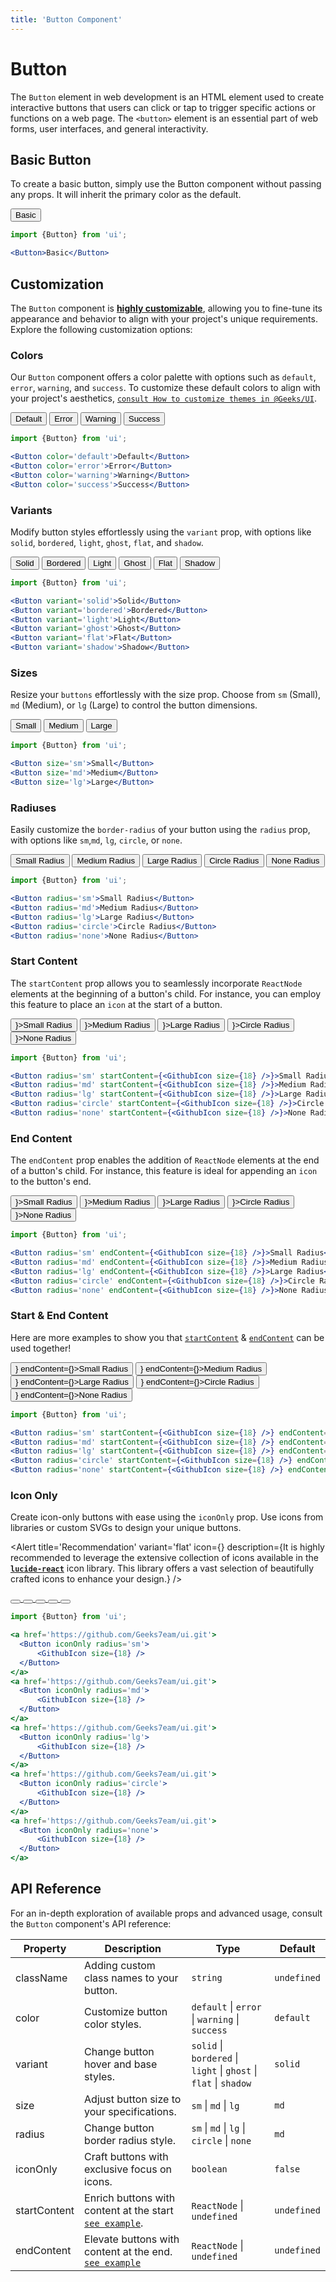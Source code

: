 ```yaml
---
title: 'Button Component'
---
```



# Button

The `Button` element in web development is an HTML element used to create interactive buttons that users can click or tap to trigger specific actions or functions on a web page. The `<button>` element is an essential part of web forms, user interfaces, and general interactivity.


## Basic Button

To create a basic button, simply use the Button component without passing any props. It will inherit the primary color as the default.

<Example>
  <Preview className='flex flex-wrap flex-row gap-10 justify-center items-center'>
    <Button>Basic</Button>
  </Preview>

  ```jsx showLineNumbers
  import {Button} from 'ui';

  <Button>Basic</Button>
  ```

</Example>



## Customization

The `Button` component is <ins>**highly customizable**</ins>, allowing you to fine-tune its appearance and behavior to align with your project's unique requirements. Explore the following customization options:

### Colors

Our `Button` component offers a color palette with options such as `default`, `error`, `warning`, and `success`. To customize these default colors to align with your project's aesthetics, [`consult How to customize themes in @Geeks/UI`](#).

<Example>
  <Preview className='flex flex-wrap flex-row gap-10 justify-center items-center'>
    <Button color='default'>Default</Button>
    <Button color='error'>Error</Button>
    <Button color='warning'>Warning</Button>
    <Button color='success'>Success</Button>
  </Preview>

  ```jsx showLineNumbers
  import {Button} from 'ui';

  <Button color='default'>Default</Button>
  <Button color='error'>Error</Button>
  <Button color='warning'>Warning</Button>
  <Button color='success'>Success</Button>
  ```

</Example>




### Variants

Modify button styles effortlessly using the `variant` prop, with options like `solid`, `bordered`, `light`, `ghost`, `flat`, and `shadow`.

<Example>
  <Preview className='flex flex-wrap flex-row gap-10 justify-center items-center'>
    <Button variant='solid'>Solid</Button>
    <Button variant='bordered'>Bordered</Button>
    <Button variant='light'>Light</Button>
    <Button variant='ghost'>Ghost</Button>
    <Button variant='flat'>Flat</Button>
    <Button variant='shadow'>Shadow</Button>
  </Preview>

  ```jsx showLineNumbers
  import {Button} from 'ui';

  <Button variant='solid'>Solid</Button>
  <Button variant='bordered'>Bordered</Button>
  <Button variant='light'>Light</Button>
  <Button variant='ghost'>Ghost</Button>
  <Button variant='flat'>Flat</Button>
  <Button variant='shadow'>Shadow</Button>
  ```

</Example>


### Sizes

Resize your `buttons` effortlessly with the size prop. Choose from `sm` (Small), `md` (Medium), or `lg` (Large) to control the button dimensions.

<Example>
  <Preview className='flex flex-wrap flex-row gap-10 justify-center items-center'>
    <Button size='sm'>Small</Button>
    <Button size='md'>Medium</Button>
    <Button size='lg'>Large</Button>
  </Preview>

  ```jsx showLineNumbers
  import {Button} from 'ui';

  <Button size='sm'>Small</Button>
  <Button size='md'>Medium</Button>
  <Button size='lg'>Large</Button>
  ```

</Example>


### Radiuses

Easily customize the `border-radius` of your button using the `radius` prop, with options like `sm`,`md`, `lg`, `circle`, or `none`.

<Example>
  <Preview className='flex flex-wrap flex-row gap-10 justify-center items-center'>
    <Button radius='sm'>Small Radius</Button>
    <Button radius='md'>Medium Radius</Button>
    <Button radius='lg'>Large Radius</Button>
    <Button radius='circle'>Circle Radius</Button>
    <Button radius='none'>None Radius</Button>
  </Preview>

  ```jsx showLineNumbers
  import {Button} from 'ui';

  <Button radius='sm'>Small Radius</Button>
  <Button radius='md'>Medium Radius</Button>
  <Button radius='lg'>Large Radius</Button>
  <Button radius='circle'>Circle Radius</Button>
  <Button radius='none'>None Radius</Button>
  ```

</Example>


### Start Content

The `startContent` prop allows you to seamlessly incorporate `ReactNode` elements at the beginning of a button's child. For instance, you can employ this feature to place an `icon` at the start of a button.

<Example>
  <Preview className='flex flex-wrap flex-row gap-10 justify-center items-center'>
    <Button radius='sm' startContent={<GithubIcon size={18} />}>Small Radius</Button>
    <Button radius='md' startContent={<GithubIcon size={18} />}>Medium Radius</Button>
    <Button radius='lg' startContent={<GithubIcon size={18} />}>Large Radius</Button>
    <Button radius='circle' startContent={<GithubIcon size={18} />}>Circle Radius</Button>
    <Button radius='none' startContent={<GithubIcon size={18} />}>None Radius</Button>
  </Preview>

  ```jsx showLineNumbers
  import {Button} from 'ui';

  <Button radius='sm' startContent={<GithubIcon size={18} />}>Small Radius</Button>
  <Button radius='md' startContent={<GithubIcon size={18} />}>Medium Radius</Button>
  <Button radius='lg' startContent={<GithubIcon size={18} />}>Large Radius</Button>
  <Button radius='circle' startContent={<GithubIcon size={18} />}>Circle Radius</Button>
  <Button radius='none' startContent={<GithubIcon size={18} />}>None Radius</Button>
  ```

</Example>


### End Content

The `endContent` prop enables the addition of `ReactNode` elements at the end of a button's child. For instance, this feature is ideal for appending an `icon` to the button's end.

<Example>
  <Preview className='flex flex-wrap flex-row gap-10 justify-center items-center'>
    <Button radius='sm' endContent={<GithubIcon size={18} />}>Small Radius</Button>
    <Button radius='md' endContent={<GithubIcon size={18} />}>Medium Radius</Button>
    <Button radius='lg' endContent={<GithubIcon size={18} />}>Large Radius</Button>
    <Button radius='circle' endContent={<GithubIcon size={18} />}>Circle Radius</Button>
    <Button radius='none' endContent={<GithubIcon size={18} />}>None Radius</Button>
  </Preview>

  ```jsx showLineNumbers
  import {Button} from 'ui';

  <Button radius='sm' endContent={<GithubIcon size={18} />}>Small Radius</Button>
  <Button radius='md' endContent={<GithubIcon size={18} />}>Medium Radius</Button>
  <Button radius='lg' endContent={<GithubIcon size={18} />}>Large Radius</Button>
  <Button radius='circle' endContent={<GithubIcon size={18} />}>Circle Radius</Button>
  <Button radius='none' endContent={<GithubIcon size={18} />}>None Radius</Button>
  ```

</Example>


### Start & End Content

Here are more examples to show you that [`startContent`](#start-content) & [`endContent`](#end-content) can be used together!

<Example>
  <Preview className='flex flex-wrap flex-row gap-10 justify-center items-center'>
    <Button radius='sm' startContent={<GithubIcon size={18} />} endContent={<GithubIcon size={18} />}>Small Radius</Button>
    <Button radius='md' startContent={<GithubIcon size={18} />} endContent={<GithubIcon size={18} />}>Medium Radius</Button>
    <Button radius='lg' startContent={<GithubIcon size={18} />} endContent={<GithubIcon size={18} />}>Large Radius</Button>
    <Button radius='circle' startContent={<GithubIcon size={18} />} endContent={<GithubIcon size={18} />}>Circle Radius</Button>
    <Button radius='none' startContent={<GithubIcon size={18} />} endContent={<GithubIcon size={18} />}>None Radius</Button>
  </Preview>

  ```jsx showLineNumbers
  import {Button} from 'ui';

  <Button radius='sm' startContent={<GithubIcon size={18} />} endContent={<GithubIcon size={18} />}>Small Radius</Button>
  <Button radius='md' startContent={<GithubIcon size={18} />} endContent={<GithubIcon size={18} />}>Medium Radius</Button>
  <Button radius='lg' startContent={<GithubIcon size={18} />} endContent={<GithubIcon size={18} />}>Large Radius</Button>
  <Button radius='circle' startContent={<GithubIcon size={18} />} endContent={<GithubIcon size={18} />}>Circle Radius</Button>
  <Button radius='none' startContent={<GithubIcon size={18} />} endContent={<GithubIcon size={18} />}>None Radius</Button>
  ```

</Example>


### Icon Only

Create icon-only buttons with ease using the `iconOnly` prop. Use icons from libraries or custom SVGs to design your unique buttons.

<Alert title='Recommendation' variant='flat' icon={<SparkleIcon size={20} />}  description={<span>It is highly recommended to leverage the extensive collection of icons available in the <strong className='text-inherit'><a href='https://lucide.dev/' target='_blank'>`lucide-react`</a></strong> icon library. This library offers a vast selection of beautifully crafted icons to enhance your design.</span>} />


<Example>
  <Preview className='flex flex-wrap flex-row gap-10 justify-center items-center'>
    <a href='https://github.com/Geeks7eam/ui.git'>
      <Button iconOnly radius='sm'>
          <GithubIcon size={18} />
      </Button>
    </a>
    <a href='https://github.com/Geeks7eam/ui.git'>
      <Button iconOnly radius='md'>
          <GithubIcon size={18} />
      </Button>
    </a>
    <a href='https://github.com/Geeks7eam/ui.git'>
      <Button iconOnly radius='lg'>
          <GithubIcon size={18} />
      </Button>
    </a>
    <a href='https://github.com/Geeks7eam/ui.git'>
      <Button iconOnly radius='circle'>
          <GithubIcon size={18} />
      </Button>
    </a>
    <a href='https://github.com/Geeks7eam/ui.git'>
      <Button iconOnly radius='none'>
          <GithubIcon size={18} />
      </Button>
    </a>
  </Preview>

  ```jsx showLineNumbers
  import {Button} from 'ui';

  <a href='https://github.com/Geeks7eam/ui.git'>
    <Button iconOnly radius='sm'>
        <GithubIcon size={18} />
    </Button>
  </a>
  <a href='https://github.com/Geeks7eam/ui.git'>
    <Button iconOnly radius='md'>
        <GithubIcon size={18} />
    </Button>
  </a>
  <a href='https://github.com/Geeks7eam/ui.git'>
    <Button iconOnly radius='lg'>
        <GithubIcon size={18} />
    </Button>
  </a>
  <a href='https://github.com/Geeks7eam/ui.git'>
    <Button iconOnly radius='circle'>
        <GithubIcon size={18} />
    </Button>
  </a>
  <a href='https://github.com/Geeks7eam/ui.git'>
    <Button iconOnly radius='none'>
        <GithubIcon size={18} />
    </Button>
  </a>
  ```

</Example>


## API Reference

For an in-depth exploration of available props and advanced usage, consult the `Button` component's API reference:

| Property            | Description                               | Type        | Default     |
| --------------------|-------------------------------------------|-------------|-------------|
| className | Adding custom class names to your button. | `string`    | `undefined` |
| color | Customize button color styles. | `default` \| `error` \| `warning` \| `success` | `default` |
| variant | Change button hover and base styles. | `solid` \| `bordered` \| `light` \| `ghost` \| `flat` \| `shadow` | `solid` |
| size | Adjust button size to your specifications. | `sm` \| `md` \| `lg` | `md` |
| radius | Change button border radius style. | `sm` \| `md` \| `lg` \| `circle` \| `none` | `md` |
| iconOnly | Craft buttons with exclusive focus on icons. | `boolean` | `false` |
| startContent | Enrich buttons with content at the start [`see example`](#start-content). | `ReactNode` \| `undefined` | `undefined` |
| endContent | Elevate buttons with content at the end. [`see example`](#end-content) | `ReactNode` \| `undefined` | `undefined` |